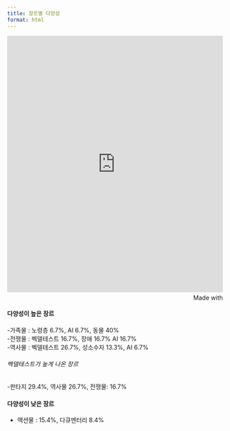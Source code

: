```yaml
---
title: 장르별 다양성
format: html
---
```




<iframe src='https://flo.uri.sh/visualisation/23759456/embed' title='Interactive or visual content' class='flourish-embed-iframe' frameborder='0' scrolling='no' style='width:100%;height:600px;' sandbox='allow-same-origin allow-forms allow-scripts allow-downloads allow-popups allow-popups-to-escape-sandbox allow-top-navigation-by-user-activation'></iframe><div style='width:100%!;margin-top:4px!important;text-align:right!important;'><a class='flourish-credit' href='https://public.flourish.studio/visualisation/23759456/?utm_source=embed&utm_campaign=visualisation/23759456' target='_top' style='text-decoration:none!important'><img alt='Made with Flourish' src='https://public.flourish.studio/resources/made_with_flourish.svg' style='width:105px!important;height:16px!important;border:none!important;margin:0!important;'> </a></div>

  
#### 다양성이 높은 장르

-가족물 : 노령층 6.7%, AI 6.7%, 동물 40%  
-전쟁물 : 벡델테스트 16.7%, 장애 16.7% AI 16.7%  
-역사물 : 벡델테스트 26.7%, 성소수자 13.3%, AI 6.7%


###### 벡델테스트가 높게 나온 장르

-판타지 29.4%, 역사물 26.7%, 전쟁물: 16.7%


#### 다양성이 낮은 장르

- 액션물 : 15.4%, 다큐멘터리 8.4%